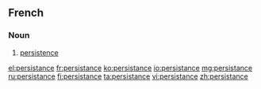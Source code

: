 ==French==

===Noun===
{{fr-noun|f|pl=persistance}}

# [[persistence]]

[[el:persistance]]
[[fr:persistance]]
[[ko:persistance]]
[[io:persistance]]
[[mg:persistance]]
[[ru:persistance]]
[[fi:persistance]]
[[ta:persistance]]
[[vi:persistance]]
[[zh:persistance]]